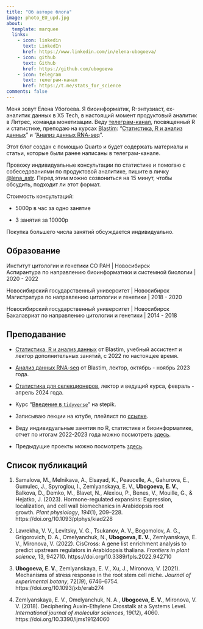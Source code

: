 ```yaml
---
title: "Об авторе блога"
image: photo_EU_upd.jpg
about:
  template: marquee
  links:
    - icon: linkedin
      text: LinkedIn
      href: https://www.linkedin.com/in/elena-ubogoeva/
    - icon: github
      text: Github
      href: https://github.com/ubogoeva
    - icon: telegram
      text: телеграм-канал
      href: https://t.me/stats_for_science
comments: false
---
```


Меня зовут Елена Убогоева. Я биоинформатик, R-энтузиаст, ex-аналитик данных в X5 Tech, в настоящий момент продуктовый аналитик в Литрес, команда монетизации. Веду [телеграм-канал](https://t.me/stats_for_science), посвященный R и статистике, преподаю на курсах [Blastim](https://agency.blastim.ru/educenter): "[Статистика, R и анализ данных](https://agency.blastim.ru/stat_r)" и "[Анализ данных RNA-seq](https://agency.blastim.ru/rna-seq)".

Этот блог создан с помощью Quarto и будет содержать материалы и статьи, которые были ранее написаны в телеграм-канале.

Провожу индивидуальные консультации по статистике и помогаю с собеседованиями по продуктовой аналитике, пишите в личку [\@lena_astr](https://t.me/lena_astr). Перед этим можно созвониться на 15 минут, чтобы обсудить, подходит ли этот формат.

Стоимость консультаций:

-   5000р в час за одно занятие

-   3 занятия за 10000р

Покупка большего числа занятий обсуждается индивидуально.

## Образование

Институт цитологии и генетики СО РАН \| Новосибирск\
Аспирантура по направлению биоинформатики и системной биологии \| 2020 - 2022

Новосибирский государственный университет \| Новосибирск\
Магистратура по направлению цитологии и генетики \| 2018 - 2020

Новосибирский государственный университет \| Новосибирск\
Бакалавриат по направлению цитологии и генетики \| 2014 - 2018

## Преподавание

-   [Статистика, R и анализ данных](https://agency.blastim.ru/stat_r) от Blastim, учебный ассистент и лектор дополнительных занятий, с 2022 по настоящее время.

-   [Анализ данных RNA-seq](https://agency.blastim.ru/rna-seq) от Blastim, лектор, октябрь - ноябрь 2023 года.

-   [Статистика для селекционеров](https://t.me/seedsforall/162), лектор и ведущий курса, февраль - апрель 2024 года.

-   Курс "[Введение в `tidyverse`](https://stepik.org/course/203685/syllabus)" на stepik.

-   Записываю лекции на ютубе, плейлист по [ссылке](https://www.youtube.com/watch?v=o1SI_RPa4jI&list=PL8nkomsB9uVNL4L7LYvBFT_h-UfHIRzmf).

-   Веду индивидуальные занятия по R, статистике и биоинформатике, отчет по итогам 2022-2023 года можно посмотреть [здесь](https://t.me/stats_for_science/79).

-   Предыдущие проекты можно посмотреть [здесь](https://t.me/stats_for_science/40).

## Список публикаций

1.  Samalova, M., Melnikava, A., Elsayad, K., Peaucelle, A., Gahurova, E., Gumulec, J., Spyroglou, I., Zemlyanskaya, E. V., **Ubogoeva, E. V.**, Balkova, D., Demko, M., Blavet, N., Alexiou, P., Benes, V., Mouille, G., & Hejatko, J. (2023). Hormone-regulated expansins: Expression, localization, and cell wall biomechanics in Arabidopsis root growth. *Plant physiology*, *194*(1), 209--228. https://doi.org/10.1093/plphys/kiad228

2.  Lavrekha, V. V., Levitsky, V. G., Tsukanov, A. V., Bogomolov, A. G., Grigorovich, D. A., Omelyanchuk, N., **Ubogoeva, E. V.**, Zemlyanskaya, E. V., Mironova, V. (2022). CisCross: A gene list enrichment analysis to predict upstream regulators in Arabidopsis thaliana. *Frontiers in plant science*, 13, 942710. https://doi.org/10.3389/fpls.2022.942710

3.  **Ubogoeva, E. V.**, Zemlyanskaya, E. V., Xu, J., Mironova, V. (2021). Mechanisms of stress response in the root stem cell niche. *Journal of experimental botany*, 72(*19*), 6746--6754. https://doi.org/10.1093/jxb/erab274

4.  Zemlyanskaya, E. V., Omelyanchuk, N. A., **Ubogoeva, E. V.**, Mironova, V. V. (2018). Deciphering Auxin-Ethylene Crosstalk at a Systems Level. *International journal of molecular sciences*, 19(*12*), 4060. https://doi.org/10.3390/ijms19124060
